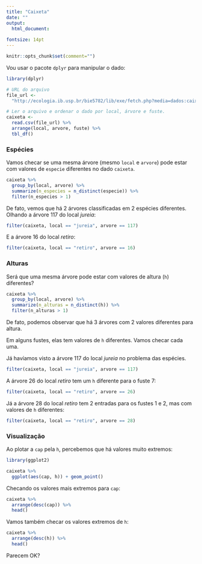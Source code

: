 ```yaml
---
title: "Caixeta" 
date: ""
output: 
  html_document: 
 
fontsize: 14pt
---
```


```r
knitr::opts_chunk$set(comment="")
```

Vou usar o pacote `dplyr` para manipular o dado:
```r
library(dplyr)

# URL do arquivo
file_url <-
  "http://ecologia.ib.usp.br/bie5782/lib/exe/fetch.php?media=dados:caixeta.csv"

# Ler o arquivo e ordenar o dado por local, árvore e fuste.
caixeta <- 
  read.csv(file_url) %>%
  arrange(local, arvore, fuste) %>%
  tbl_df()
```

### Espécies

Vamos checar se uma mesma árvore (mesmo `local` e `arvore`) pode estar com 
valores de `especie` diferentes no dado `caixeta`.
```r
caixeta %>%
  group_by(local, arvore) %>%
  summarize(n_especies = n_distinct(especie)) %>%
  filter(n_especies > 1)
```  

De fato, vemos que há 2 árvores classificadas em 2 espécies diferentes.
Olhando a árvore 117 do local _jureia_:
```r
filter(caixeta, local == "jureia", arvore == 117)
```

E a árvore 16 do local _retiro_:
```r
filter(caixeta, local == "retiro", arvore == 16)
```

### Alturas

Será que uma mesma árvore pode estar com valores de altura (`h`) diferentes?
```r
caixeta %>%
  group_by(local, arvore) %>%
  summarize(n_alturas = n_distinct(h)) %>%
  filter(n_alturas > 1)
```

De fato, podemos observar que há 3 árvores com 2 valores diferentes para altura.

Em alguns fustes, elas tem valores de `h` diferentes. Vamos checar cada uma.

Já havíamos visto a árvore 117 do local _jureia_ no problema das espécies.
```r
filter(caixeta, local == "jureia", arvore == 117)
```

A árvore 26 do local _retiro_ tem um `h` diferente para o fuste 7:
```r
filter(caixeta, local == "retiro", arvore == 26)
```

Já a árvore 28 do local _retiro_ tem 2 entradas para os fustes 1 e 2, mas com 
valores de `h` diferentes:
```r
filter(caixeta, local == "retiro", arvore == 28)
```

### Visualização

Ao plotar a `cap` pela `h`, percebemos que há valores muito extremos:
```r
library(ggplot2)

caixeta %>%
  ggplot(aes(cap, h)) + geom_point()
```

Checando os valores mais extremos para `cap`:
```r
caixeta %>%
  arrange(desc(cap)) %>%
  head()
```

Vamos também checar os valores extremos de `h`:
```r
caixeta %>%
  arrange(desc(h)) %>%
  head()
```

Parecem OK?